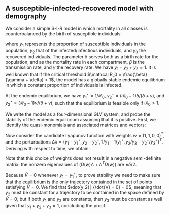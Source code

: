 ## A susceptible-infected-recovered model with demography
\label{sec:sir}

We consider a simple S-I-R model in which mortality in all classes is counterbalanced by the birth of susceptible individuals:

\begin{equation}
\label{eq:sir}
\begin{cases}
\begin{aligned}
\dot{y}_1 &= \delta - \delta y_1 - \beta y_1 y_2 = y_1 \left(-\delta + \delta \frac{1}{y_1} - \beta y_2 \right)\\
\dot{y}_2 &= - (\delta + \gamma) y_2 + \beta y_1 y_2 = y_2 \left(-(\delta + \gamma) + \beta y_1 \right)\\
\dot{y_3} &= \gamma y_2 - \delta y_3 = y_3 \left(-\delta + \gamma \frac{y_2}{y_3} \right)
\end{aligned}
\end{cases}
\end{equation}

where $y_1$ represents the proportion of susceptible individuals in the population, $y_2$ that of the infected/infectious individuals, and $y_3$ the recovered individuals. The parameter $\delta$ serves both as a birth rate for the population, and as the mortality rate in each compartment, $\beta$ is the transmission rate, and $\gamma$ the recovery rate. We have $y_1 + y_2 + y_3 = 1$. It is well known that if the critical threshold $\mathcal R_0 = \frac{\beta}{\gamma + \delta} > 1$, the model has a globally stable endemic equilibrium in which a constant proportion of individuals is infected.

At the endemic equilibrium, we have $y_1^\star = 1 / \mathcal R_0$, $y_2^\star = (\mathcal R_0 - 1) \delta / (\delta + \gamma)$, and $y_2^\star = (\mathcal R_0 - 1) \gamma / (\delta + \gamma)$, such that the equilibrium is feasible only if $\mathcal R_0 >1$. 

We write the model as a four-dimensional GLV system, and probe the stability of the endemic equilibrium assuming that it is positive. First, we identify the quasi-monomials and associated matrices and vectors:

\begin{equation}
\begin{aligned}
x = \begin{pmatrix}
y_1\\
y_2\\
\frac{1}{y_1}\\
\frac{y_2}{y_3}
\end{pmatrix}
\quad
s = \begin{pmatrix}
-\delta \\
-\delta - \gamma \\
-\delta
\end{pmatrix}
\quad
M = \begin{pmatrix}
0 & -\beta & \delta & 0\\
\beta & 0 & 0 & 0 \\
0 & 0 & 0 & \gamma
\end{pmatrix}
\quad
B = \begin{pmatrix}
1 & 0 & 0\\
0 & 1 & 0\\
-1 & 0 & 0\\
0 & 1 & -1
\end{pmatrix}
\\
r = \begin{pmatrix}
-\delta \\
-\delta - \gamma \\
\delta\\
-\gamma
\end{pmatrix}
\quad 
A = \begin{pmatrix}
0 & -\beta & \delta & 0 \\
\beta & 0 & 0 & 0\\
0 & \beta & -\delta & 0 \\
\beta & 0 & 0 & -\gamma
\end{pmatrix}
\end{aligned}
\end{equation}

Now consider the candidate Lyapunov function with weights $w = (1,1,0,0)^T$, and the perturbations $\Delta x = (y_1 - y_1^\star, y_2 - y_2^\star, 1/y_1 - 1 / y_1^\star, y_2 / y_3 - y_2^\star / y_3^\star)^T$. Deriving with respect to time, we obtain:

\begin{equation}
\dot{V} = \frac{1}{2} \Delta x^T (D(w) A + A^T D(w)) \Delta x =  - \delta \frac{(y_1 - y_1^\star)^2}{y_1 y_1^\star} \leq 0
\end{equation}

Note that this choice of weights does not result in a negative semi-definite matrix: the nonzero eigenvalues of $(D(w) A + A^T D(w))$ are $\pm \delta / 2$. 

Because $\dot{V} = 0$ whenever $y_1 = y_1^\star$, to prove stability we need to make sure that the equilibrium is the only trajectory contained in the set of points satisfying $\dot{V} = 0$. We find that $\dot{y_2}|_{\dot{V} = 0} = 0$, meaning that $y_2$ must be constant for a trajectory to be contained in the space defined by $\dot{V} = 0$; but if both $y_1$ and $y_2$ are constants, then $y_3$ must be constant as well given that $y_1 + y_2 + y_3 = 1$, concluding the proof.